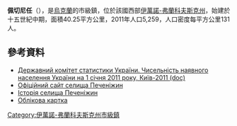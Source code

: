 {{No footnotes|time=2015-09-16T07:26:42+00:00}}
{{coord|48|30|36|N|24|53|21|E|scale:30000|display=title}}

'''佩切尼任'''（{{lang-uk|Печеніжин}}），是[[烏克蘭|烏克蘭]]的市級鎮，位於該國西部[[伊萬諾-弗蘭科夫斯克州|伊萬諾-弗蘭科夫斯克州]]，始建於十五世紀中期，面積40.25平方公里，2011年人口5,259，人口密度每平方公里131人。

==參考資料==
*[https://web.archive.org/web/20121010205321/http://stat6.stat.lviv.ua/PXWEB2007/ukr/publ/2011/chnas.zip Державний комітет статистики України. Чисельність наявного населення України на 1 січня 2011 року, Київ-2011 (doc)]
* [https://web.archive.org/web/20170127040827/http://www.pechenizhyn.org.ua/ Офіційний сайт селища Печеніжин]
* [http://www.history.iv-fr.net/article.php?id=317 Історія селища Печеніжин] {{Wayback|url=http://www.history.iv-fr.net/article.php?id=317 |date=20160304172049 }}
* [http://gska2.rada.gov.ua/pls/z7502/A005?rdat1=09.07.2008&rf7571=14344 Облікова картка]{{dead link|date=2017年11月 |bot=InternetArchiveBot |fix-attempted=yes }}

{{DEFAULTSORT:Печеніжин}}
[[Category:伊萬諾-弗蘭科夫斯克州市級鎮|Category:伊萬諾-弗蘭科夫斯克州市級鎮]]


{{IvanoFrankivsk-geo-stub}}